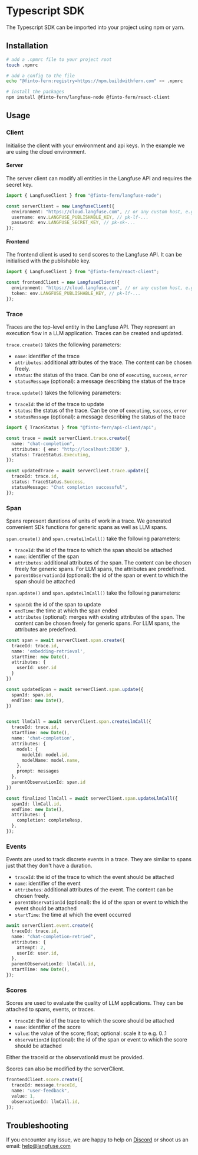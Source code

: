 # Typescript SDK

The Typescript SDK can be imported into your project using npm or yarn.

## Installation

```bash
# add a .npmrc file to your project root
touch .npmrc

# add a config to the file
echo "@finto-fern:registry=https://npm.buildwithfern.com" >> .npmrc

# install the packages
npm install @finto-fern/langfuse-node @finto-fern/react-client
```

## Usage

### Client

Initialise the client with your environment and api keys. In the example we are using the cloud environment.

#### Server

The server client can modify all entities in the Langfuse API and requires the secret key.

```typescript filename="server.ts"
import { LangfuseClient } from "@finto-fern/langfuse-node";

const serverClient = new LangfuseClient({
  environment: "https://cloud.langfuse.com", // or any custom host, e.g. http://localhost:3030
  username: env.LANGFUSE_PUBLISHABLE_KEY, // pk-lf-...
  password: env.LANGFUSE_SECRET_KEY, // pk-sk-...
});
```

#### Frontend

The frontend client is used to send scores to the Langfuse API. It can be initialised with the publishable key.

```typescript filename="frontend.ts"
import { LangfuseClient } from "@finto-fern/react-client";

const frontendClient = new LangfuseClient({
  environment: "https://cloud.langfuse.com", // or any custom host, e.g. http://localhost:3030
  token: env.LANGFUSE_PUBLISHABLE_KEY, // pk-lf-...
});
```

### Trace

Traces are the top-level entity in the Langfuse API. They represent an execution flow in a LLM application. Traces can be created and updated.

`trace.create()` takes the following parameters:

- `name`: identifier of the trace
- `attributes`: additional attributes of the trace. The content can be chosen freely.
- `status`: the status of the trace. Can be one of `executing`, `success`, `error`
- `statusMessage` (optional): a message describing the status of the trace

`trace.update()` takes the following parameters:

- `traceId`: the id of the trace to update
- `status`: the status of the trace. Can be one of `executing`, `success`, `error`
- `statusMessage` (optional): a message describing the status of the trace

```typescript filename="server.ts"
import { TraceStatus } from "@finto-fern/api-client/api";

const trace = await serverClient.trace.create({
  name: "chat-completion",
  attributes: { env: "http://localhost:3030" },
  status: TraceStatus.Executing,
});

const updatedTrace = await serverClient.trace.update({
  traceId: trace.id,
  status: TraceStatus.Success,
  statusMessage: "Chat completion successful",
});
```

### Span

Spans represent durations of units of work in a trace. We generated convenient SDk functions for generic spans as well as LLM spans.

`span.create()` and `span.createLlmCall()` take the following parameters:

- `traceId`: the id of the trace to which the span should be attached
- `name`: identifier of the span
- `attributes`: additional attributes of the span. The content can be chosen freely for generic spans. For LLM spans, the attributes are predefined.
- `parentObservationId` (optional): the id of the span or event to which the span should be attached

`span.update()` and `span.updateLlmCall()` take the following parameters:

- `spanId`: the id of the span to update
- `endTime`: the time at which the span ended
- `attributes` (optional): merges with existing attributes of the span. The content can be chosen freely for generic spans. For LLM spans, the attributes are predefined.

```typescript filename="server.ts"
const span = await serverClient.span.create({
  traceId: trace.id,
  name: 'embedding-retrieval',
  startTime: new Date(),
  attributes: {
    userId: user.id
  }
})

const updatedSpan = await serverClient.span.update({
  spanId: span.id,
  endTime: new Date(),
})


const llmCall = await serverClient.span.createLlmCall({
  traceId: trace.id,
  startTime: new Date(),
  name: 'chat-completion',
  attributes: {
    model: {
      modelId: model.id,
      modelName: model.name,
    },
    prompt: messages
  },
  parentObservationId: span.id
})

const finalized llmCall = await serverClient.span.updateLlmCall({
  spanId: llmCall.id,
  endTime: new Date(),
  attributes: {
    completion: completeResp,
  },
});
```

### Events

Events are used to track discrete events in a trace. They are similar to spans just that they don't have a duration.

- `traceId`: the id of the trace to which the event should be attached
- `name`: identifier of the event
- `attributes`: additional attributes of the event. The content can be chosen freely.
- `parentObservationId` (optional): the id of the span or event to which the event should be attached
- `startTime`: the time at which the event occurred

```typescript filename="server.ts"
await serverClient.event.create({
  traceId: trace.id,
  name: "chat-completion-retried",
  attributes: {
    attempt: 2,
    userId: user.id,
  },
  parentObservationId: llmCall.id,
  startTime: new Date(),
});
```

### Scores

Scores are used to evaluate the quality of LLM applications. They can be attached to spans, events, or traces.

- `traceId`: the id of the trace to which the score should be attached
- `name`: identifier of the score
- `value`: the value of the score; float; optional: scale it to e.g. 0..1
- `observationId` (optional): the id of the span or event to which the score should be attached

Either the traceId or the observationId must be provided.

Scores can also be modified by the serverClient.

```typescript filename="frontend.ts"
frontendClient.score.create({
  traceId: message.traceId,
  name: "user-feedback",
  value: 1,
  observationId: llmCall.id,
});
```

## Troubleshooting

If you encounter any issue, we are happy to help on [Discord](https://discord.com/invite/DNDAarxE) or shoot us an email: help@langfuse.com
